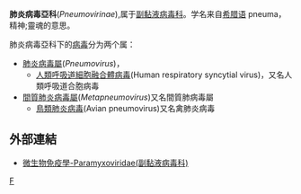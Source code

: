 {{Automatic taxobox
| taxon = Pneumovirinae
| authority = 
}}
'''肺炎病毒亞科'''(''Pneumovirinae''),属于[[副黏液病毒科|副黏液病毒科]]。学名来自[[希腊语|希腊语]] pneuma，精神;靈魂的意思。

肺炎病毒亞科下的[[病毒|病毒]]分为两个属：
*[[肺炎病毒屬|肺炎病毒屬]](''Pneumovirus'')，
**[[人類呼吸道合胞病毒|人類呼吸道細胞融合體病毒]](Human respiratory syncytial virus)，又名人類呼吸道合胞病毒
*[[間質肺炎病毒屬|間質肺炎病毒屬]](''Metapneumovirus'')又名間質肺病毒屬
**[[鳥類肺炎病毒|鳥類肺炎病毒]](Avian pneumovirus)又名禽肺炎病毒

==外部連結==
*[https://web.archive.org/web/20160305062455/http://smallcollation.blogspot.com/2013/02/paramyxoviridae.html 微生物免疫學-Paramyxoviridae(副黏液病毒科)]

{{taxonbar}}
[[category:RNA病毒|F]]